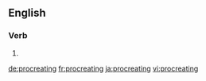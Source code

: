 ==English==

===Verb===
{{head|en|present participle}}

# {{present participle of|procreate|lang=en}}

[[de:procreating]]
[[fr:procreating]]
[[ja:procreating]]
[[vi:procreating]]